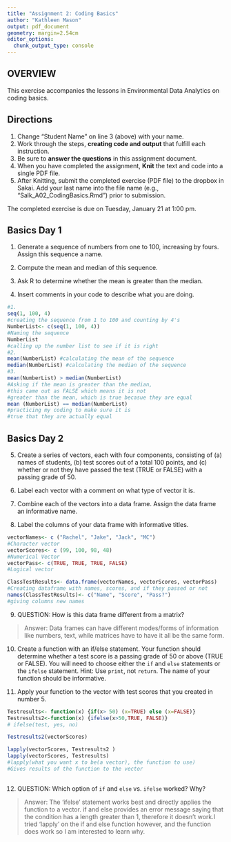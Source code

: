 ```yaml
---
title: "Assignment 2: Coding Basics"
author: "Kathleen Mason"
output: pdf_document
geometry: margin=2.54cm
editor_options: 
  chunk_output_type: console
---
```


## OVERVIEW

This exercise accompanies the lessons in Environmental Data Analytics on coding basics. 

## Directions
1. Change "Student Name" on line 3 (above) with your name.
3. Work through the steps, **creating code and output** that fulfill each instruction.
4. Be sure to **answer the questions** in this assignment document.
6. When you have completed the assignment, **Knit** the text and code into a single PDF file.
8. After Knitting, submit the completed exercise (PDF file) to the dropbox in Sakai. Add your last name into the file name (e.g., "Salk_A02_CodingBasics.Rmd") prior to submission.

The completed exercise is due on Tuesday, January 21 at 1:00 pm.


## Basics Day 1

1. Generate a sequence of numbers from one to 100, increasing by fours. Assign this sequence a name. 

2. Compute the mean and median of this sequence. 

3. Ask R to determine whether the mean is greater than the median. 

4. Insert comments in your code to describe what you are doing.

```r
#1. 
seq(1, 100, 4) 
#creating the sequence from 1 to 100 and counting by 4's
NumberList<- c(seq(1, 100, 4)) 
#Naming the sequence
NumberList 
#calling up the number list to see if it is right
#2. 
mean(NumberList) #calculating the mean of the sequence
median(NumberList) #calculating the median of the sequence
#3. 
mean(NumberList) > median(NumberList) 
#Asking if the mean is greater than the median,  
#this came out as FALSE which means it is not 
#greater than the mean, which is true becasue they are equal
mean (NumberList) == median(NumberList)  
#practicing my coding to make sure it is 
#true that they are actually equal

```

## Basics Day 2

5. Create a series of vectors, each with four components, consisting of (a) names of students, (b) test scores out of a total 100 points, and (c) whether or not they have passed the test (TRUE or FALSE) with a passing grade of 50.

6. Label each vector with a comment on what type of vector it is.

7. Combine each of the vectors into a data frame. Assign the data frame an informative name.

8. Label the columns of your data frame with informative titles.

```r
vectorNames<- c ("Rachel", "Jake", "Jack", "MC") 
#Character vector
vectorScores<- c (99, 100, 98, 48) 
#Numerical Vector
vectorPass<- c(TRUE, TRUE, TRUE, FALSE) 
#Logical vector

ClassTestResults<- data.frame(vectorNames, vectorScores, vectorPass) 
#Creating dataframe with names, scores, and if they passed or not
names(ClassTestResults)<- c("Name", "Score", "Pass?")  
#giving columns new names

```

9. QUESTION: How is this data frame different from a matrix?

> Answer: Data frames can have different modes/forms of information like numbers, text, while matrices have to have it all be the same form.

10. Create a function with an if/else statement. Your function should determine whether a test score is a passing grade of 50 or above (TRUE or FALSE). You will need to choose either the `if` and `else` statements or the `ifelse` statement. Hint: Use `print`, not `return`. The name of your function should be informative.

11. Apply your function to the vector with test scores that you created in number 5. 

```r
Testresults<- function(x) {if(x> 50) (x=TRUE) else (x=FALSE)} 
Testresults2<-function(x) {ifelse(x>50,TRUE, FALSE)} 
# ifelse(test, yes, no)

Testresults2(vectorScores)

lapply(vectorScores, Testresults2 )
lapply(vectorScores, Testresults) 
#lapply(what you want x to be(a vector), the function to use)     
#Gives results of the function to the vector
  
```

12. QUESTION: Which option of `if` and `else` vs. `ifelse` worked? Why?

> Answer: The 'ifelse' statement works best and directly applies the function to a vector. if and else provides an error message saying that the condition has a length greater than 1, therefore it doesn't work.I tried 'lapply' on the if and else function however, and the function does work so I am interested to learn why.
